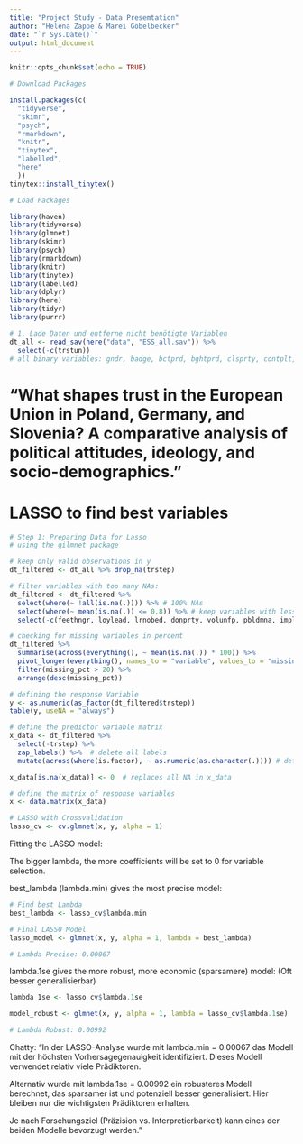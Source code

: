 ---
title: "Project Study - Data Presemtation"
author: "Helena Zappe & Marei Göbelbecker"
date: "`r Sys.Date()`"
output: html_document
---

```{r setup, include=FALSE}
knitr::opts_chunk$set(echo = TRUE)
```

```{r install-packages, eval=FALSE, include=FALSE}

# Download Packages

install.packages(c(
  "tidyverse",  
  "skimr",      
  "psych",      
  "rmarkdown",  
  "knitr",      
  "tinytex",    
  "labelled",
  "here"
  ))
tinytex::install_tinytex()  
```

```{r load_packages, include=FALSE}

# Load Packages

library(haven)
library(tidyverse)   
library(glmnet)
library(skimr)       
library(psych)       
library(rmarkdown)   
library(knitr)       
library(tinytex)     
library(labelled)
library(dplyr)
library(here)
library(tidyr)
library(purrr)

```

```{r raw_data, include=FALSE}

# 1. Lade Daten und entferne nicht benötigte Variablen
dt_all <- read_sav(here("data", "ESS_all.sav")) %>%
  select(-c(trstun))
# all binary variables: gndr, badge, bctprd, bghtprd, clsprty, contplt, dntmny, ilglpst, mmbprty, pbldmn, pbldmna, pstplonl, sgnptit, wrkorg, wrkprty, volunfp, donprty, blgetmg, rlgblg, feethngr))
```

# "What shapes trust in the European Union in Poland, Germany, and Slovenia? A comparative analysis of political attitudes, ideology, and socio-demographics."

# LASSO to find best variables

```{r}
# Step 1: Preparing Data for Lasso
# using the gilmnet package

# keep only valid observations in y
dt_filtered <- dt_all %>% drop_na(trstep)

# filter variables with too many NAs:
dt_filtered <- dt_filtered %>%
  select(where(~ !all(is.na(.)))) %>% # 100% NAs
  select(where(~ mean(is.na(.)) <= 0.8)) %>% # keep variables with less than 80% NAs
  select(-c(feethngr, loylead, lrnobed, donprty, volunfp, pbldmna, implvdm)) # these variables are not relevant enough for imputation. Also households net income has 79% NAs and is therefore not meaningful.

# checking for missing variables in percent
dt_filtered %>%
  summarise(across(everything(), ~ mean(is.na(.)) * 100)) %>%
  pivot_longer(everything(), names_to = "variable", values_to = "missing_pct") %>%
  filter(missing_pct > 20) %>%
  arrange(desc(missing_pct))

# defining the response Variable
y <- as.numeric(as_factor(dt_filtered$trstep))
table(y, useNA = "always")

# define the predictor variable matrix
x_data <- dt_filtered %>%
  select(-trstep) %>%
  zap_labels() %>%  # delete all labels
  mutate(across(where(is.factor), ~ as.numeric(as.character(.)))) # define all factor variables also as numeric

x_data[is.na(x_data)] <- 0  # replaces all NA in x_data

# define the matrix of response variables
x <- data.matrix(x_data)

# LASSO with Crossvalidation
lasso_cv <- cv.glmnet(x, y, alpha = 1)
```

Fitting the LASSO model:

The bigger lambda, the more coefficients will be set to 0 for variable selection.

best_lambda (lambda.min) gives the most precise model:

```{r}
# Find best Lambda
best_lambda <- lasso_cv$lambda.min

# Final LASSO Model
lasso_model <- glmnet(x, y, alpha = 1, lambda = best_lambda)

# Lambda Precise: 0.00067 

```

lambda.1se gives the more robust, more economic (sparsamere) model:
(Oft besser generalisierbar)

```{r}
lambda_1se <- lasso_cv$lambda.1se

model_robust <- glmnet(x, y, alpha = 1, lambda = lasso_cv$lambda.1se)

# Lambda Robust: 0.00992

```

Chatty: 
"In der LASSO-Analyse wurde mit lambda.min = 0.00067 das Modell mit der höchsten Vorhersagegenauigkeit identifiziert. Dieses Modell verwendet relativ viele Prädiktoren.

Alternativ wurde mit lambda.1se = 0.00992 ein robusteres Modell berechnet, das sparsamer ist und potenziell besser generalisiert. Hier bleiben nur die wichtigsten Prädiktoren erhalten.

Je nach Forschungsziel (Präzision vs. Interpretierbarkeit) kann eines der beiden Modelle bevorzugt werden."







